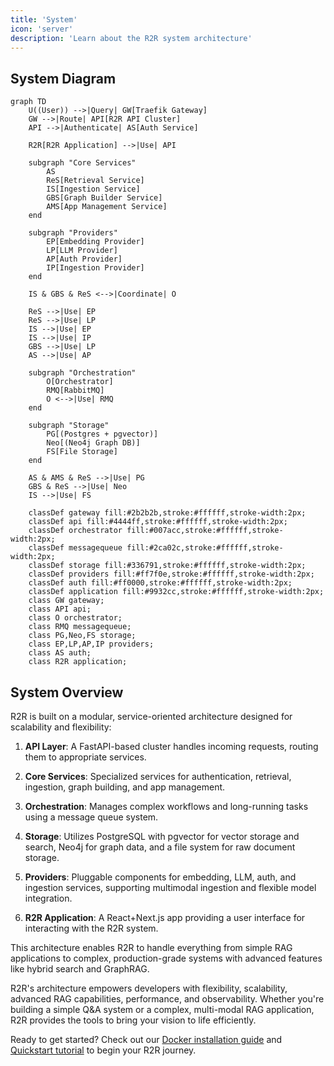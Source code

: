 ```yaml
---
title: 'System'
icon: 'server'
description: 'Learn about the R2R system architecture'
---
```


## System Diagram


```mermaid
graph TD
    U((User)) -->|Query| GW[Traefik Gateway]
    GW -->|Route| API[R2R API Cluster]
    API -->|Authenticate| AS[Auth Service]

    R2R[R2R Application] -->|Use| API

    subgraph "Core Services"
        AS
        ReS[Retrieval Service]
        IS[Ingestion Service]
        GBS[Graph Builder Service]
        AMS[App Management Service]
    end

    subgraph "Providers"
        EP[Embedding Provider]
        LP[LLM Provider]
        AP[Auth Provider]
        IP[Ingestion Provider]
    end

    IS & GBS & ReS <-->|Coordinate| O

    ReS -->|Use| EP
    ReS -->|Use| LP
    IS -->|Use| EP
    IS -->|Use| IP
    GBS -->|Use| LP
    AS -->|Use| AP

    subgraph "Orchestration"
        O[Orchestrator]
        RMQ[RabbitMQ]
        O <-->|Use| RMQ
    end

    subgraph "Storage"
        PG[(Postgres + pgvector)]
        Neo[(Neo4j Graph DB)]
        FS[File Storage]
    end

    AS & AMS & ReS -->|Use| PG
    GBS & ReS -->|Use| Neo
    IS -->|Use| FS

    classDef gateway fill:#2b2b2b,stroke:#ffffff,stroke-width:2px;
    classDef api fill:#4444ff,stroke:#ffffff,stroke-width:2px;
    classDef orchestrator fill:#007acc,stroke:#ffffff,stroke-width:2px;
    classDef messagequeue fill:#2ca02c,stroke:#ffffff,stroke-width:2px;
    classDef storage fill:#336791,stroke:#ffffff,stroke-width:2px;
    classDef providers fill:#ff7f0e,stroke:#ffffff,stroke-width:2px;
    classDef auth fill:#ff0000,stroke:#ffffff,stroke-width:2px;
    classDef application fill:#9932cc,stroke:#ffffff,stroke-width:2px;
    class GW gateway;
    class API api;
    class O orchestrator;
    class RMQ messagequeue;
    class PG,Neo,FS storage;
    class EP,LP,AP,IP providers;
    class AS auth;
    class R2R application;
```

## System Overview

R2R is built on a modular, service-oriented architecture designed for scalability and flexibility:

1. **API Layer**: A FastAPI-based cluster handles incoming requests, routing them to appropriate services.

2. **Core Services**: Specialized services for authentication, retrieval, ingestion, graph building, and app management.

3. **Orchestration**: Manages complex workflows and long-running tasks using a message queue system.

4. **Storage**: Utilizes PostgreSQL with pgvector for vector storage and search, Neo4j for graph data, and a file system for raw document storage.

5. **Providers**: Pluggable components for embedding, LLM, auth, and ingestion services, supporting multimodal ingestion and flexible model integration.

6. **R2R Application**: A React+Next.js app providing a user interface for interacting with the R2R system.

This architecture enables R2R to handle everything from simple RAG applications to complex, production-grade systems with advanced features like hybrid search and GraphRAG.

R2R's architecture empowers developers with flexibility, scalability, advanced RAG capabilities, performance, and observability. Whether you're building a simple Q&A system or a complex, multi-modal RAG application, R2R provides the tools to bring your vision to life efficiently.

Ready to get started? Check out our [Docker installation guide](/documentation/installation/docker) and [Quickstart tutorial](/documentation/quickstart) to begin your R2R journey.
